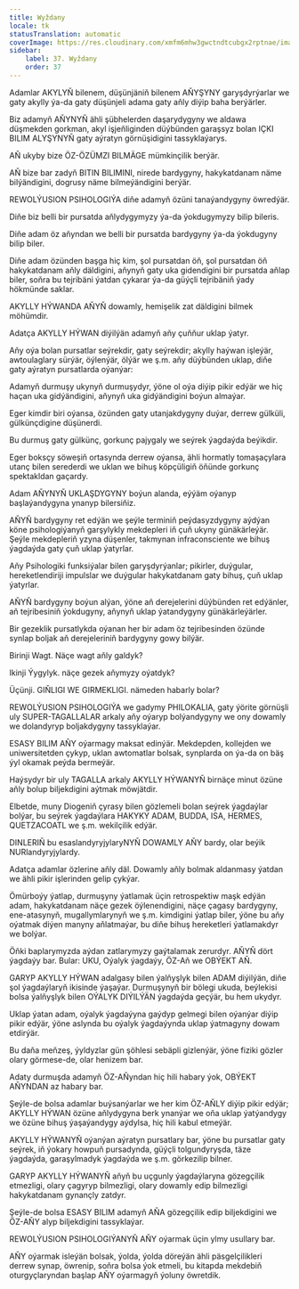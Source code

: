 ```yaml
---
title: Wyždany
locale: tk
statusTranslation: automatic
coverImage: https://res.cloudinary.com/xmfm6mhw3gwctndtcubgx2rptnae/image/upload/v1740337243/small_cover_educacion_fundamental_a051170f1c.webp
sidebar:
    label: 37. Wyždany
    order: 37
---
```

Adamlar AKYLYŇ bilenem, düşünjäniň bilenem AŇYŞYNY garyşdyrýarlar we gaty akylly ýa-da gaty düşünjeli adama gaty aňly diýip baha berýärler.

Biz adamyň AŇYNYŇ ähli şübhelerden daşarydygyny we aldawa düşmekden gorkman, akyl işjeňliginden düýbünden garaşsyz bolan IÇKI BILIM ALYŞYNYŇ gaty aýratyn görnüşidigini tassyklaýarys.

AŇ ukyby bize ÖZ-ÖZÜMZI BILMÄGE mümkinçilik berýär.

AŇ bize bar zadyň BITIN BILIMINI, nirede bardygyny, hakykatdanam näme bilýändigini, dogrusy näme bilmeýändigini berýär.

REWOLÝUSION PSIHOLOGIÝA diňe adamyň özüni tanaýandygyny öwredýär.

Diňe biz belli bir pursatda aňlydygymyzy ýa-da ýokdugymyzy bilip bileris.

Diňe adam öz aňyndan we belli bir pursatda bardygyny ýa-da ýokdugyny bilip biler.

Diňe adam özünden başga hiç kim, şol pursatdan öň, şol pursatdan öň hakykatdanam aňly däldigini, aňynyň gaty uka gidendigini bir pursatda aňlap biler, soňra bu tejribäni ýatdan çykarar ýa-da güýçli tejribäniň ýady hökmünde saklar.

AKYLLY HÝWANDA AŇYŇ dowamly, hemişelik zat däldigini bilmek möhümdir.

Adatça AKYLLY HÝWAN diýilýän adamyň aňy çuňňur uklap ýatyr.

Aňy oýa bolan pursatlar seýrekdir, gaty seýrekdir; akylly haýwan işleýär, awtoulaglary sürýär, öýlenýär, ölýär we ş.m. aňy düýbünden uklap, diňe gaty aýratyn pursatlarda oýanýar:

Adamyň durmuşy ukynyň durmuşydyr, ýöne ol oýa diýip pikir edýär we hiç haçan uka gidýändigini, aňynyň uka gidýändigini boýun almaýar.

Eger kimdir biri oýansa, özünden gaty utanjakdygyny duýar, derrew gülküli, gülkünçdigine düşünerdi.

Bu durmuş gaty gülkünç, gorkunç pajygaly we seýrek ýagdaýda beýikdir.

Eger boksçy söweşiň ortasynda derrew oýansa, ähli hormatly tomaşaçylara utanç bilen serederdi we uklan we bihuş köpçüligiň öňünde gorkunç spektakldan gaçardy.

Adam AŇYNYŇ UKLAŞDYGYNY boýun alanda, eýýäm oýanyp başlaýandygyna ynanyp bilersiňiz.

AŇYŇ bardygyny ret edýän we şeýle terminiň peýdasyzdygyny aýdýan köne psihologiýanyň garşylykly mekdepleri iň çuň ukyny günäkärleýär. Şeýle mekdepleriň yzyna düşenler, takmynan infraconsciente we bihuş ýagdaýda gaty çuň uklap ýatyrlar.

Aňy Psihologiki funksiýalar bilen garyşdyrýanlar; pikirler, duýgular, hereketlendiriji impulslar we duýgular hakykatdanam gaty bihuş, çuň uklap ýatyrlar.

AŇYŇ bardygyny boýun alýan, ýöne aň derejelerini düýbünden ret edýänler, aň tejribesiniň ýokdugyny, aňynyň uklap ýatandygyny günäkärleýärler.

Bir gezeklik pursatlykda oýanan her bir adam öz tejribesinden özünde synlap boljak aň derejeleriniň bardygyny gowy bilýär.

Birinji Wagt. Näçe wagt aňly galdyk?

Ikinji Ýygylyk. näçe gezek aňymyzy oýatdyk?

Üçünji. GIŇLIGI WE GIRMEKLIGI. nämeden habarly bolar?

REWOLÝUSION PSIHOLOGIÝA we gadymy PHILOKALIA, gaty ýörite görnüşli uly SUPER-TAGALLALAR arkaly aňy oýaryp bolýandygyny we ony dowamly we dolandyryp boljakdygyny tassyklaýar.

ESASY BILIM AŇY oýarmagy maksat edinýär. Mekdepden, kollejden we uniwersitetden çykyp, uklan awtomatlar bolsak, synplarda on ýa-da on bäş ýyl okamak peýda bermeýär.

Haýsydyr bir uly TAGALLA arkaly AKYLLY HÝWANYŇ birnäçe minut özüne aňly bolup biljekdigini aýtmak möwjätdir.

Elbetde, muny Diogeniň çyrasy bilen gözlemeli bolan seýrek ýagdaýlar bolýar, bu seýrek ýagdaýlara HAKYKY ADAM, BUDDA, ISA, HERMES, QUETZACOATL we ş.m. wekilçilik edýär.

DINLERIŇ bu esaslandyryjylaryNYŇ DOWAMLY AŇY bardy, olar beýik NURlandyryjylardy.

Adatça adamlar özlerine aňly däl. Dowamly aňly bolmak aldanmasy ýatdan we ähli pikir işlerinden gelip çykýar.

Ömürboýy ýatlap, durmuşyny ýatlamak üçin retrospektiw maşk edýän adam, hakykatdanam näçe gezek öýlenendigini, näçe çagasy bardygyny, ene-atasynyň, mugallymlarynyň we ş.m. kimdigini ýatlap biler, ýöne bu aňy oýatmak diýen manyny aňlatmaýar, bu diňe bihuş hereketleri ýatlamakdyr we bolýar.

Öňki baplarymyzda aýdan zatlarymyzy gaýtalamak zerurdyr. AŇYŇ dört ýagdaýy bar. Bular: UKU, Oýalyk ýagdaýy, ÖZ-Aň we OBÝEKT AŇ.

GARYP AKYLLY HÝWAN adalgasy bilen ýalňyşlyk bilen ADAM diýilýän, diňe şol ýagdaýlaryň ikisinde ýaşaýar. Durmuşynyň bir bölegi ukuda, beýlekisi bolsa ýalňyşlyk bilen OÝALYK DIÝILÝÄN ýagdaýda geçýär, bu hem ukydyr.

Uklap ýatan adam, oýalyk ýagdaýyna gaýdyp gelmegi bilen oýanýar diýip pikir edýär, ýöne aslynda bu oýalyk ýagdaýynda uklap ýatmagyny dowam etdirýär.

Bu daňa meňzeş, ýyldyzlar gün şöhlesi sebäpli gizlenýär, ýöne fiziki gözler olary görmese-de, olar henizem bar.

Adaty durmuşda adamyň ÖZ-AŇyndan hiç hili habary ýok, OBÝEKT AŇYNDAN az habary bar.

Şeýle-de bolsa adamlar buýsanýarlar we her kim ÖZ-AŇLY diýip pikir edýär; AKYLLY HÝWAN özüne aňlydygyna berk ynanýar we oňa uklap ýatýandygy we özüne bihuş ýaşaýandygy aýdylsa, hiç hili kabul etmeýär.

AKYLLY HÝWANYŇ oýanýan aýratyn pursatlary bar, ýöne bu pursatlar gaty seýrek, iň ýokary howpuň pursadynda, güýçli tolgundyryşda, täze ýagdaýda, garaşylmadyk ýagdaýda we ş.m. görkezilip bilner.

GARYP AKYLLY HÝWANYŇ aňyň bu uçgunly ýagdaýlaryna gözegçilik etmezligi, olary çagyryp bilmezligi, olary dowamly edip bilmezligi hakykatdanam gynançly zatdyr.

Şeýle-de bolsa ESASY BILIM adamyň AŇA gözegçilik edip biljekdigini we ÖZ-AŇY alyp biljekdigini tassyklaýar.

REWOLÝUSION PSIHOLOGIÝANYŇ AŇY oýarmak üçin ylmy usullary bar.

AŇY oýarmak isleýän bolsak, ýolda, ýolda döreýän ähli päsgelçilikleri derrew synap, öwrenip, soňra bolsa ýok etmeli, bu kitapda mekdebiň oturgyçlaryndan başlap AŇY oýarmagyň ýoluny öwretdik.
